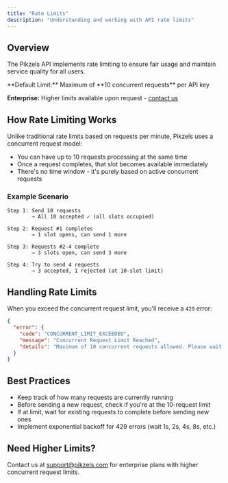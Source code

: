 ```yaml
---
title: "Rate Limits"
description: "Understanding and working with API rate limits"
---
```


## Overview

The Pikzels API implements rate limiting to ensure fair usage and maintain service quality for all users.

<Info>
  **Default Limit:** Maximum of **10 concurrent requests** per API key
  
  **Enterprise:** Higher limits available upon request - [contact us](mailto:support@pikzels.com)
</Info>

## How Rate Limiting Works

Unlike traditional rate limits based on requests per minute, Pikzels uses a concurrent request model:

- You can have up to 10 requests processing at the same time
- Once a request completes, that slot becomes available immediately
- There's no time window - it's purely based on active concurrent requests

### Example Scenario

```
Step 1: Send 10 requests
        → All 10 accepted ✓ (all slots occupied)

Step 2: Request #1 completes
        → 1 slot opens, can send 1 more

Step 3: Requests #2-4 complete
        → 3 slots open, can send 3 more

Step 4: Try to send 4 requests
        → 3 accepted, 1 rejected (at 10-slot limit)
```

## Handling Rate Limits

When you exceed the concurrent request limit, you'll receive a `429` error:

```json
{
  "error": {
    "code": "CONCURRENT_LIMIT_EXCEEDED",
    "message": "Concurrent Request Limit Reached",
    "details": "Maximum of 10 concurrent requests allowed. Please wait for existing requests to complete"
  }
}
```

## Best Practices

- Keep track of how many requests are currently running
- Before sending a new request, check if you're at the 10-request limit
- If at limit, wait for existing requests to complete before sending new ones
- Implement exponential backoff for 429 errors (wait 1s, 2s, 4s, 8s, etc.)

## Need Higher Limits?

Contact us at [support@pikzels.com](mailto:support@pikzels.com) for enterprise plans with higher concurrent request limits.